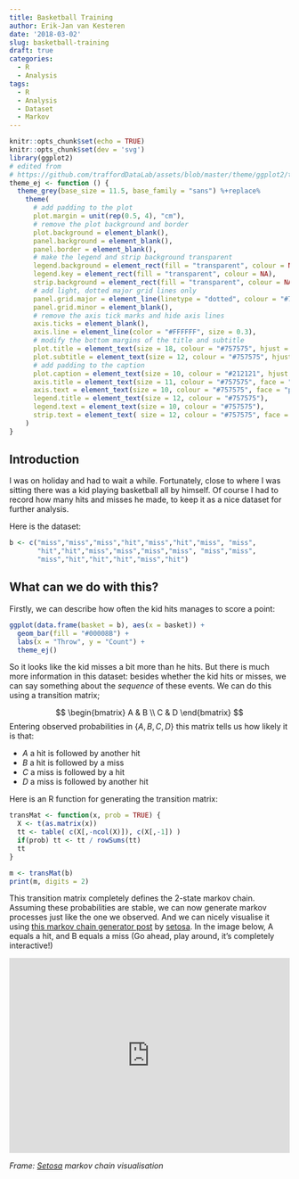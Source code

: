 ```yaml
---
title: Basketball Training
author: Erik-Jan van Kesteren
date: '2018-03-02'
slug: basketball-training
draft: true
categories:
  - R
  - Analysis
tags:
  - R
  - Analysis
  - Dataset
  - Markov
---
```



```r
knitr::opts_chunk$set(echo = TRUE)
knitr::opts_chunk$set(dev = 'svg')
library(ggplot2)
# edited from
# https://github.com/traffordDataLab/assets/blob/master/theme/ggplot2/theme_lab.R
theme_ej <- function () { 
  theme_grey(base_size = 11.5, base_family = "sans") %+replace% 
    theme(
      # add padding to the plot
      plot.margin = unit(rep(0.5, 4), "cm"),
      # remove the plot background and border
      plot.background = element_blank(),
      panel.background = element_blank(),
      panel.border = element_blank(),
      # make the legend and strip background transparent
      legend.background = element_rect(fill = "transparent", colour = NA),
      legend.key = element_rect(fill = "transparent", colour = NA),
      strip.background = element_rect(fill = "transparent", colour = NA),
      # add light, dotted major grid lines only
      panel.grid.major = element_line(linetype = "dotted", colour = "#757575", size = 0.3),
      panel.grid.minor = element_blank(),
      # remove the axis tick marks and hide axis lines
      axis.ticks = element_blank(),
      axis.line = element_line(color = "#FFFFFF", size = 0.3),
      # modify the bottom margins of the title and subtitle
      plot.title = element_text(size = 18, colour = "#757575", hjust = 0, margin = margin(b = 4)),
      plot.subtitle = element_text(size = 12, colour = "#757575", hjust = 0, margin = margin(b = 10)),
      # add padding to the caption
      plot.caption = element_text(size = 10, colour = "#212121", hjust = 1, margin = margin(t = 15)),
      axis.title = element_text(size = 11, colour = "#757575", face = "plain", hjust = 1),
      axis.text = element_text(size = 10, colour = "#757575", face = "plain"),
      legend.title = element_text(size = 12, colour = "#757575"),
      legend.text = element_text(size = 10, colour = "#757575"),
      strip.text = element_text( size = 12, colour = "#757575", face = "plain")
    )
}
```

## Introduction

I was on holiday and had to wait a while. Fortunately, close to where I was sitting there was a kid playing basketball all by himself. Of course I had to record how many hits and misses he made, to keep it as a nice dataset for further analysis.

Here is the dataset:
```r
b <- c("miss","miss","miss","hit","miss","hit","miss", "miss",
       "hit","hit","miss","miss","miss","miss", "miss","miss",
       "miss","hit","hit","hit","miss","hit")
```

## What can we do with this?
Firstly, we can describe how often the kid hits manages to score a point:

```r
ggplot(data.frame(basket = b), aes(x = basket)) + 
  geom_bar(fill = "#00008B") + 
  labs(x = "Throw", y = "Count") +
  theme_ej()
```

So it looks like the kid misses a bit more than he hits. But there is much more information in this dataset: besides whether the kid hits or misses, we can say something about the _sequence_ of these events. We can do this using a transition matrix;

$$
\begin{bmatrix}
A & B \\
C & D 
\end{bmatrix}
$$
Entering observed probabilities in $\{A, B, C, D\}$ this matrix tells us how likely it is that:

- $A$ a hit is followed by another hit
- $B$ a hit is followed by a miss
- $C$ a miss is followed by a hit
- $D$ a miss is followed by another hit
  
Here is an R function for generating the transition matrix:
```r
transMat <- function(x, prob = TRUE) {
  X <- t(as.matrix(x))
  tt <- table( c(X[,-ncol(X)]), c(X[,-1]) )
  if(prob) tt <- tt / rowSums(tt)
  tt
}

m <- transMat(b)
print(m, digits = 2)

```

This transition matrix completely defines the 2-state markov chain. Assuming these probabilities are stable, we can now generate markov processes just like the one we observed. And we can nicely visualise it using [this markov chain generator post](http://setosa.io/ev/markov-chains/) by [setosa](http://setosa.io/ev/). In the image below, A equals a hit, and B equals a miss (Go ahead, play around, it's completely interactive!)

<iframe src="http://setosa.io/markov/index.html#%7B%22tm%22%3A%5B%5B0.43%2C0.57%5D%2C%5B0.36%2C0.64%5D%5D%7D" width="100%" height="350px" style="border:none"></iframe>

_Frame: [Setosa](http://setosa.io/ev/markov-chains/) markov chain visualisation_